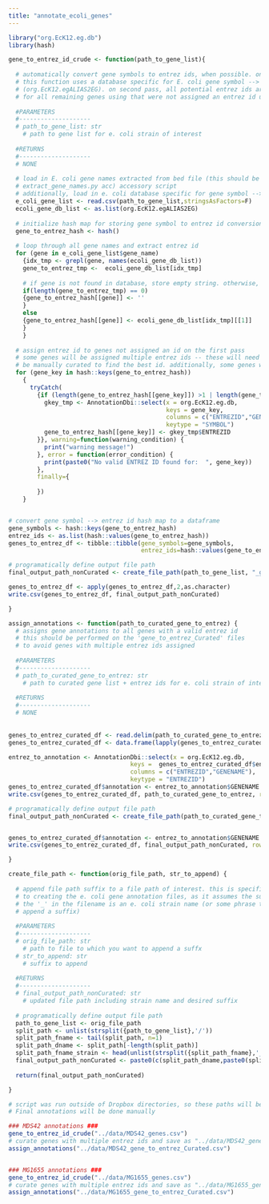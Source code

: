 ```yaml
---
title: "annotate_ecoli_genes"
---
```



```r
library("org.EcK12.eg.db")
library(hash)
```

```r
gene_to_entrez_id_crude <- function(path_to_gene_list){
  
  # automatically convert gene symbols to entrez ids, when possible. on first pass, 
  # this function uses a database specific for E. coli gene symbol --> entrez id conversion
  # (org.EcK12.egALIAS2EG). on second pass, all potential entrez ids are extracted 
  # for all remaining genes using that were not assigned an entrez id using org.EcK12.eg.db. 
  
  #PARAMETERS
  #--------------------
  # path_to_gene_list: str
    # path to gene list for e. coli strain of interest
  
  #RETURNS
  #--------------------
  # NONE
  
  # load in E. coli gene names extracted from bed file (this should be created using the 
  # extract_gene_names.py acc) accessory script  
  # additionally, load in e. coli database specific for gene symbol --> entrez id conversions (org.EcK12.egALIAS2EG)
  e_coli_gene_list <- read.csv(path_to_gene_list,stringsAsFactors=F)
  ecoli_gene_db_list <- as.list(org.EcK12.egALIAS2EG)
  
  # initialize hash map for storing gene symbol to entrez id conversion
  gene_to_entrez_hash <- hash()
  
  # loop through all gene names and extract entrez id
  for (gene in e_coli_gene_list$gene_name) 
    {idx_tmp <- grepl(gene, names(ecoli_gene_db_list))
    gene_to_entrez_tmp <-  ecoli_gene_db_list[idx_tmp]
    
    # if gene is not found in database, store empty string. otherwise, store gene name
    if(length(gene_to_entrez_tmp) == 0)
    {gene_to_entrez_hash[[gene]] <- ''
    } 
    else 
    {gene_to_entrez_hash[[gene]] <- ecoli_gene_db_list[idx_tmp][[1]]
    }
    }
  
  # assign entrez id to genes not assigned an id on the first pass
  # some genes will be assigned multiple entrez ids -- these will need to 
  # be manually curated to find the best id. additionally, some genes will have no id assigned
  for (gene_key in hash::keys(gene_to_entrez_hash))
    {
      tryCatch(
        {if (length(gene_to_entrez_hash[[gene_key]]) >1 | length(gene_to_entrez_hash[[gene_key]]) == 0){
          gkey_tmp <- AnnotationDbi::select(x = org.EcK12.eg.db,
                                            keys = gene_key,
                                            columns = c("ENTREZID","GENENAME"),
                                            keytype = "SYMBOL")
          gene_to_entrez_hash[[gene_key]] <- gkey_tmp$ENTREZID
        }}, warning=function(warning_condition) {
          print("warning message!")
        }, error = function(error_condition) {
          print(paste0("No valid ENTREZ ID found for:  ", gene_key))
        },
        finally={
          
        })
    }


# convert gene symbol --> entrez id hash map to a dataframe
gene_symbols <- hash::keys(gene_to_entrez_hash)
entrez_ids <- as.list(hash::values(gene_to_entrez_hash))
genes_to_entrez_df <- tibble::tibble(gene_symbols=gene_symbols,
                                     entrez_ids=hash::values(gene_to_entrez_hash, USE.NAMES = TRUE ))

# programatically define output file path
final_output_path_nonCurated <- create_file_path(path_to_gene_list, "_gene_to_entrez_nonCurated.csv")

genes_to_entrez_df <- apply(genes_to_entrez_df,2,as.character)
write.csv(genes_to_entrez_df, final_output_path_nonCurated)

}

```

```r
assign_annotations <- function(path_to_curated_gene_to_entrez) {
  # assigns gene annotations to all genes with a valid entrez id 
  # this should be performed on the 'gene_to_entrez_Curated' files
  # to avoid genes with multiple entrez ids assigned
  
  #PARAMETERS
  #--------------------
  # path_to_curated_gene_to_entrez: str
    # path to curated gene list + entrez ids for e. coli strain of interest
  
  #RETURNS
  #--------------------
  # NONE
  
  
genes_to_entrez_curated_df <- read.delim(path_to_curated_gene_to_entrez,stringsAsFactors=F, sep = ',')
genes_to_entrez_curated_df <- data.frame(lapply(genes_to_entrez_curated_df, as.character), stringsAsFactors=FALSE)

entrez_to_annotation <- AnnotationDbi::select(x = org.EcK12.eg.db,
                                  keys =  genes_to_entrez_curated_df$entrez_ids,
                                  columns = c("ENTREZID","GENENAME"),
                                  keytype = "ENTREZID")
genes_to_entrez_curated_df$annotation <- entrez_to_annotation$GENENAME
write.csv(genes_to_entrez_curated_df, path_to_curated_gene_to_entrez, row.names=FALSE)

# programatically define output file path
final_output_path_nonCurated <- create_file_path(path_to_curated_gene_to_entrez, "_gene_to_entrez_Curated_annotated.csv")


genes_to_entrez_curated_df$annotation <- entrez_to_annotation$GENENAME
write.csv(genes_to_entrez_curated_df, final_output_path_nonCurated, row.names=FALSE)

}

```

```r
create_file_path <- function(orig_file_path, str_to_append) {
  
  # append file path suffix to a file path of interest. this is specific 
  # to creating the e. coli gene annotation files, as it assumes the substring preceding
  # the '_' in the filename is an e. coli strain name (or some phrase to which you want to
  # append a suffix)
  
  #PARAMETERS
  #--------------------
  # orig_file_path: str
    # path to file to which you want to append a suffx
  # str_to_append: str
    # suffix to append
  
  #RETURNS
  #--------------------
  # final_output_path_nonCurated: str
    # updated file path including strain name and desired suffix 
  
  # programatically define output file path
  path_to_gene_list <- orig_file_path
  split_path <- unlist(strsplit({path_to_gene_list},'/'))
  split_path_fname <- tail(split_path, n=1)
  split_path_dname <- split_path[-length(split_path)]
  split_path_fname_strain <- head(unlist(strsplit({split_path_fname},'_')), n=1)
  final_output_path_nonCurated <- paste0(c(split_path_dname,paste0(split_path_fname_strain, "_gene_to_entrez_Curated_annotated.csv")), collapse = '/')
  
  return(final_output_path_nonCurated)

}
```

```r
# script was run outside of Dropbox directories, so these paths will be different from the Dropbox paths
# Final annotations will be done manually

### MDS42 annotations ###
gene_to_entrez_id_crude("../data/MDS42_genes.csv")
# curate genes with multiple entrez ids and save as "../data/MDS42_gene_to_entrez_Curated.csv" before running next step
assign_annotations("../data/MDS42_gene_to_entrez_Curated.csv")


### MG1655 annotations ###
gene_to_entrez_id_crude("../data/MG1655_genes.csv")
# curate genes with multiple entrez ids and save as "../data/MG1655_gene_to_entrez_Curated.csv" before running next step
assign_annotations("../data/MG1655_gene_to_entrez_Curated.csv")
```



